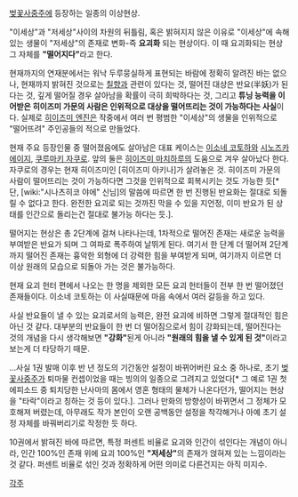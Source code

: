 [[벚꽃사중주]]에 등장하는 일종의 이상현상.

"이세상"과 "저세상"사이의 차원의 뒤틀림, 혹은 밝혀지지 않은 이유로 "이세상"에 속해 있는 생물이 "저세상"의 존재로 변화-즉 '''요괴화''' 되는 현상이다. 이 때 요괴화되는 현상 그 자체를 '''"떨어지다"'''라고 한다.

현재까지의 연재분에서는 워낙 두루뭉실하게 표현되는 바람에 정확히 알려진 바는 없으나, 현재까지 밝혀진 것으로는 [[칠향]]과 관련이 있다는 것, 떨어진 대상은 반요(半妖)가 된다는 것, 깊게 떨어질 경우 살아남을 확률이 극히 희박하다는 것, 그리고 '''튜닝 능력을 이어받은 히이즈미 가문의 사람은 인위적으로 대상을 떨어뜨리는 것이 가능하다는 사실'''이다. 실제로 [[히이즈미 엔진]]은 작중에서 여러 번 평범한 "이세상"의 생물을 인위적으로 "떨어뜨려" 주인공들의 적으로 만들었다.

현재 주요 등장인물 중 떨어졌음에도 살아남은 대표 케이스는 [[이소네 코토하]]와 [[시노즈카 에이지]], [[쿠루마키 자쿠로]]. 앞의 둘은 [[히이즈미 마치하루]]의 도움으로 겨우 살아났다 한다. 자쿠로의 경우는 현재 히이즈미인 [히이즈미 아키나]가 살려놓은 것. 히이즈미 가문의 사람이 떨어뜨리는 것이 가능하다면 그것을 인위적으로 회복시키는 것도 가능한 듯[* 단, [wiki:"시나츠히코 야에" 신님]의 말씀에 따르면 한 번 진행된 반요화는 절대로 되돌릴 수 없다고 한다. 완전한 요괴로 되는 것까진 막을 수 있을 지언정, 이미 반요가 된 상태를 인간으로 돌리는건 절대로 불가능 하다는 듯.].

떨어지는 현상은 총 2단계에 걸쳐 나타나는데, 1차적으로 떨어진 존재는 새로운 능력을 부여받은 반요가 되며 그 여파로 폭주하여 날뛰게 된다. 여기서 한 단계 더 떨어져 2단계까지 떨어진 존재는 흉악한 외형에 더 강력한 힘을 부여받게 되며, 여기까지 이르면 더 이상 원래의 모습으로 되돌아 가는 것은 불가능하다.  

현재 요괴 헌터 편에서 나오는 한 명을 제외한 모든 요괴 헌터들이 전부 한 번 떨어졌던 존재들이다.
이소네 코토하는 이 사실때문에 마음 속에서 여러 갈등을 하고 있다.

사실 반요들이 낼 수 있는 요괴로서의 능력은, 완전 요괴에 비하면 그렇게 절대적인 힘은 아닌 것 같다. 대부분의 반요들이 한 번 더 떨어짐으로서 힘이 강화되는데, 떨어진다는 것의 개념을 다시 생각해보면 '''"강화"'''된게 아니라 '''"원래의 힘을 낼 수 있게 된 것"'''이라고 보는게 더 타당하기 때문.

…사실 1권 발매 이후 반 년 정도의 기간동안 설정이 바뀌어버린 요소 중 하나로, 초기 [[벚꽃사중주]]가 퇴마물 컨셉이었을 때는 빙의의 일종으로 그려지고 있었다[* 그 예로 1권 첫 에피소드 중 퇴치당한 난사마의 몸에서 영혼 형태의 물체가 나온다던가, 떨어지는 현상을 "타락"이라고 칭하는 것 등이 있다.]. 그러나 만화의 방향성이 바뀌면서 그 정체가 모호해져 버렸는데, 아무래도 작가 본인이 오랜 공백동안 설정을 착각해거나 아예 초기 설정 자체를 바꿔버리기로 작정한 듯 하다. 

10권에서 밝혀진 바에 따르면, 특정 퍼센트 비율로 요괴와 인간이 섞인다는 개념이 아니라, 인간 100%인 존재 위에 요괴 100%인 '''"저세상"'''의 존재가 얹혀져 있는 느낌이라는 것 같다. 퍼센트 비율로 섞인 것과 정확하게 어떤 의미로 다른건지는 아직 미지수.

[[각주]]   
